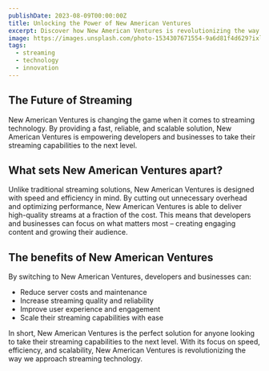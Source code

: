 ```yaml
---
publishDate: 2023-08-09T00:00:00Z
title: Unlocking the Power of New American Ventures
excerpt: Discover how New American Ventures is revolutionizing the way we approach streaming technology.
image: https://images.unsplash.com/photo-1534307671554-9a6d81f4d629?ixlib=rb-4.0.3&ixid=M3wxMjA3fDB8MHxwaG90by1wYWdlfHx8fGVufDB8fHx8fA%3D%3D&auto=format&fit=crop&w=1651&q=80
tags:
  - streaming
  - technology
  - innovation
---
```


## The Future of Streaming


New American Ventures is changing the game when it comes to streaming technology. By providing a fast, reliable, and scalable solution, New American Ventures is empowering developers and businesses to take their streaming capabilities to the next level.

## What sets New American Ventures apart?


Unlike traditional streaming solutions, New American Ventures is designed with speed and efficiency in mind. By cutting out unnecessary overhead and optimizing performance, New American Ventures is able to deliver high-quality streams at a fraction of the cost. This means that developers and businesses can focus on what matters most – creating engaging content and growing their audience.

## The benefits of New American Ventures


By switching to New American Ventures, developers and businesses can:

* Reduce server costs and maintenance
* Increase streaming quality and reliability
* Improve user experience and engagement
* Scale their streaming capabilities with ease

In short, New American Ventures is the perfect solution for anyone looking to take their streaming capabilities to the next level. With its focus on speed, efficiency, and scalability, New American Ventures is revolutionizing the way we approach streaming technology.
